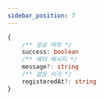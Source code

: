 ```yaml
---
sidebar_position: 7
---
```


```ts
{
    /** 성공 여부 */
    success: boolean
    /** 에러 메시지 */
    message?: string
    /** 설문 시각 */
    registeredAt?: string
}
```
